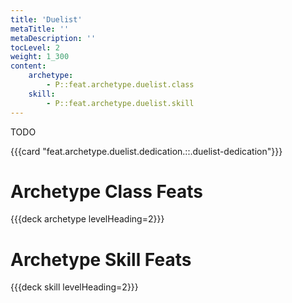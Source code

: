 ```yaml
---
title: 'Duelist'
metaTitle: ''
metaDescription: ''
tocLevel: 2
weight: 1_300
content:
    archetype:
        - P::feat.archetype.duelist.class
    skill:
        - P::feat.archetype.duelist.skill
---
```


TODO

{{{card "feat.archetype.duelist.dedication.::.duelist-dedication"}}}

# Archetype Class Feats

{{{deck archetype levelHeading=2}}}

# Archetype Skill Feats

{{{deck skill levelHeading=2}}}